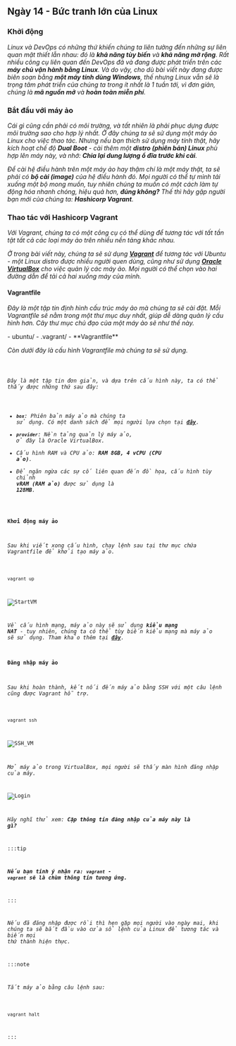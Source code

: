 
## Ngày 14 - Bức tranh lớn của Linux

### Khởi động
_Linux và DevOps có những thứ khiến chúng ta liên tưởng đến những sự liên quan mật thiết lẫn nhau:
đó là **khả năng tùy biến** và **khả năng mở rộng**. Rất nhiều công cụ liên quan đến DevOps đã và đang 
được phát triển trên các **máy chủ vận hành bằng Linux**. Và do vậy, cho dù bài viết này đang được 
biên soạn bằng **một máy tính dùng Windows**, thế nhưng Linux vẫn sẽ là trọng tâm phát triển của 
chúng ta trong ít nhất là 1 tuần tới, vì đơn giản, chúng là **mã nguồn mở** và **hoàn toàn miễn phí**._

### Bắt đầu với máy ảo
_Cái gì cũng cần phải có môi trường, và tất nhiên là phải phục dựng được môi trường sao cho hợp lý nhất.
Ở đây chúng ta sẽ sử dụng một máy ảo Linux cho việc thao tác. Nhưng nếu bạn thích sử dụng máy tính thật,
hãy kích hoạt chế độ **Dual Boot** - cài thêm một **distro (phiên bản) Linux** phù hợp lên máy này, và 
nhớ: **Chia lại dung lượng ổ đĩa trước khi cài**._

_Để cài hệ điều hành trên một máy ảo hay thậm chí là một máy thật, ta sẽ phải có **bộ cài (image)** của 
hệ điều hành đó. Mọi người có thể tự mình tải xuống một bộ mong muốn, tuy nhiên chúng ta muốn có một cách 
làm tự động hóa nhanh chóng, hiệu quả hơn, **đúng không?** Thế thì hãy gặp người bạn mới của chúng ta: 
**Hashicorp Vagrant**._

### Thao tác với Hashicorp Vagrant

_Với Vagrant, chúng ta có một công cụ có thể dùng để tương tác với tất tần tật tất cả các loại máy ảo trên 
nhiều nền tảng khác nhau._

_Ở trong bài viết này, chúng ta sẽ sử dụng **[Vagrant](https://www.vagrantup.com/downloads)** để tương tác 
với Ubuntu - một Linux distro được nhiều người quen dùng, cũng như sử dụng 
**[Oracle VirtualBox](https://www.virtualbox.org/wiki/Downloads)** cho việc quản lý các máy ảo. Mọi người 
có thể chọn vào hai đường dẫn để tải cả hai xuống máy của mình._

#### Vagrantfile

_Đây là một tập tin định hình cấu trúc máy ảo mà chúng ta sẽ cài đặt. Mỗi Vagrantfile sẽ nằm trong một thư
mục duy nhất, giúp dễ dàng quản lý cấu hình hơn. Cây thư mục chủ đạo của một máy ảo sẽ như thế này._

<FileTree>
- ubuntu/
  - .vagrant/
  - **Vagrantfile**
</FileTree>

_Còn dưới đây là cấu hình Vagrantfile mà chúng ta sẽ sử dụng._

<Code code={importedCode} lang="hcl" title="ubuntu/Vagrantfile" />

_Đây là một tập tin đơn giản, và dựa trên cấu hình này, ta có thể thấy được những thứ sau đây:_

- _**```box```**: Phiên bản máy ảo mà chúng ta sử dụng. Có một danh sách để mọi người lựa chọn 
tại **[đây](https://app.vagrantup.com/boxes/search)**._
- _**```provider```**: Nền tảng quản lý máy ảo, ở đây là Oracle VirtualBox._
- _Cấu hình RAM và CPU ảo: **RAM 8GB, 4 vCPU (CPU ảo)**._
- _Để ngăn ngừa các sự cố liên quan đến đồ họa, cấu hình tùy chỉnh **vRAM (RAM ảo)** được sử dụng 
là **128MB**._

#### Khởi động máy ảo

_Sau khi viết xong cấu hình, chạy lệnh sau tại thư mục chứa Vagrantfile để khởi tạo máy ảo._

```bash title="Starting VM..."

vagrant up

```

![StartVM](../../../../assets/linux/vagrant_up.png)

_Về cấu hình mạng, máy ảo này sẽ sử dụng **kiểu mạng NAT** - tuy nhiên, chúng ta có thể tùy biến kiểu mạng
mà máy ảo sẽ sử dụng. Tham khảo thêm tại **[đây](https://www.virtualbox.org/manual/ch06.html#network_nat)**._

#### Đăng nhập máy ảo

_Sau khi hoàn thành, kết nối đến máy ảo bằng SSH với một câu lệnh cũng được Vagrant hỗ trợ._

```bash title="Connecting to VM..."

vagrant ssh

```
![SSH_VM](../../../../assets/linux/vagrant_ssh.png)

_Mở máy ảo trong VirtualBox, mọi người sẽ thấy màn hình đăng nhập của máy._

![Login](../../../../assets/linux/ubuntu_login.png)

_Hãy nghĩ thử xem: **Cặp thông tin đăng nhập của máy này là gì?**_

:::tip

**_Nếu bạn tinh ý nhận ra: ```vagrant``` - ```vagrant``` sẽ là chùm thông tin tương ứng._**

:::

_Nếu đã đăng nhập được rồi thì hẹn gặp mọi người vào ngày mai, khi chúng ta sẽ bắt đầu vào cửa 
sổ lệnh của Linux để tương tác và biến mọi thứ thành hiện thực._

:::note

_Tắt máy ảo bằng câu lệnh sau:_

```bash title="Shutting down the VM..."

vagrant halt

```
:::